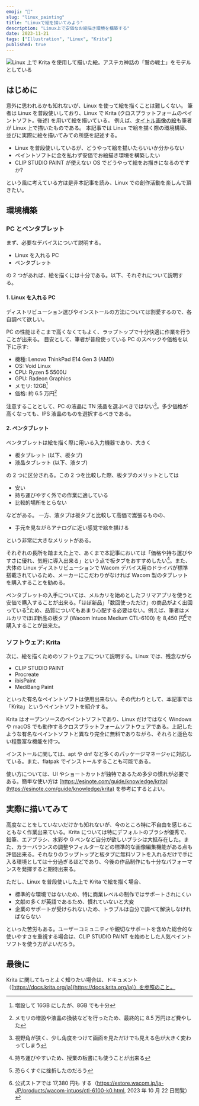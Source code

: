 ```yaml
---
emoji: "🎨"
slug: "linux_painting"
title: "Linuxで絵を描いてみよう"
description: "Linux上で安価なお絵描き環境を構築する"
date: 2023-11-21
tags: ["Illustration", "Linux", "Krita"]
published: true
---
```


![Linux 上で Krita を使用して描いた絵。アステカ神話の「鷲の戦士」をモデルとしている](eagle.png)

## はじめに

意外に思われるかも知れないが、Linux を使って絵を描くことは難しくない。
筆者は Linux を普段使いしており、Linux で Krita (クロスプラットフォームのペイントソフト。後述) を用いて絵を描いている。
例えば、[タイトル画像の絵](/artworks/eagle)も筆者が Linux 上で描いたものである。
本記事では Linux で絵を描く際の環境構築、並びに実際に絵を描いてみての所感を記述する。

- Linux を普段使いしているが、どうやって絵を描いたらいいか分からない
- ペイントソフトに金を払わず安価でお絵描き環境を構築したい
- CLIP STUDIO PAINT が使えない OS でどうやって絵をお描きになるのですか?

という風に考えている方は是非本記事を読み、Linux での創作活動を楽しんで頂きたい。

## 環境構築

### PC とペンタブレット

まず、必要なデバイスについて説明する。

- Linux を入れる PC
- ペンタブレット

の 2 つがあれば、絵を描くには十分である。以下、それぞれについて説明する。

#### 1. Linux を入れる PC

ディストリビューション選びやインストールの方法については割愛するので、各自調べて欲しい。

PC の性能はそこまで高くなくてもよく、ラップトップで十分快適に作業を行うことが出来る。
目安として、筆者が普段使っている PC のスペックや価格を以下に示す:

- 機種: Lenovo ThinkPad E14 Gen 3 (AMD)
- OS: Void Linux
- CPU: Ryzen 5 5500U
- GPU: Radeon Graphics
- メモリ: 12GB[^1]
- 価格: 約 6.5 万円[^2]

注意することとして、PC の液晶に TN 液晶を選ぶべきではない[^3]。多少価格が高くなっても、IPS 液晶のものを選択するべきである。

[^1]: 増設して 16GB にしたが、8GB でも十分
[^2]: メモリの増設や液晶の換装などを行ったため、最終的に 8.5 万円ほど費やした
[^3]: 視野角が狭く、少し角度をつけて画面を見ただけでも見える色が大きく変わってしまう

#### 2. ペンタブレット

ペンタブレットは絵を描く際に用いる入力機器であり、大きく

- 板タブレット (以下、板タブ)
- 液晶タブレット (以下、液タブ)

の 2 つに区分される。この 2 つを比較した際、板タブのメリットとしては

- 安い
- 持ち運びやすく外での作業に適している
- 比較的場所をとらない

などがある。
一方、液タブは板タブと比較して高価で嵩張るものの、

- 手元を見ながらアナログに近い感覚で絵を描ける

という非常に大きなメリットがある。

それぞれの長所を踏まえた上で、あくまで本記事においては「価格や持ち運びやすさに優れ、気軽に導入出来る」という点で板タブをおすすめしたい[^4]。また、大体の Linux ディストリビューションで Wacom デバイス用のドライバが標準搭載されているため、メーカーにこだわりがなければ Wacom 製のタブレットを購入することを勧める。

ペンタブレットの入手については、メルカリを始めとしたフリマアプリを使うと安価で購入することが出来る。「ほぼ新品」「数回使っただけ」の商品がよく出回っている[^5]ため、品質についてもあまり心配する必要はない。例えば、筆者はメルカリでほぼ新品の板タブ (Wacom Intuos Medium CTL-6100) を 8,450 円[^6]で購入することが出来た。

[^4]: 持ち運びやすいため、授業の板書にも使うことが出来る
[^5]: 恐らくすぐに挫折したのだろう
[^6]: 公式ストアでは 17,380 円も する（https://estore.wacom.jp/ja-JP/products/wacom-intuos/ctl-6100-k0.html, 2023 年 10 月 22 日閲覧）

### ソフトウェア: Krita

次に、絵を描くためのソフトウェアについて説明する。Linux では、残念ながら

- CLIP STUDIO PAINT
- Procreate
- ibisPaint
- MediBang Paint

といった有名なペイントソフトは使用出来ない。その代わりとして、本記事では「Krita」というペイントソフトを紹介する。

Krita はオープンソースのペイントソフトであり、Linux だけではなく Windows や macOS でも動作するクロスプラットフォームソフトウェアである。上記したような有名なペイントソフトと異なり完全に無料でありながら、それらと遜色ない程豊富な機能を持つ。

インストールに関しては、apt や dnf など多くのパッケージマネージャに対応している。また、flatpak でインストールすることも可能である。

使い方については、UI やショートカットが独特であるため多少の慣れが必要である。簡単な使い方は [https://esinote.com/guide/knowledge/krita](https://esinote.com/guide/knowledge/krita) を参考にするとよい。

## 実際に描いてみて

高度なことをしていないだけかも知れないが、今のところ特に不自由を感じることもなく作業出来ている。Krita については特にデフォルトのブラシが優秀で、鉛筆、エアブラシ、水彩や G ペンなど自分が欲しいブラシは大抵存在した。また、カラーバランスの調整やフィルターなどの標準的な画像編集機能がある点も評価出来る。それなりのラップトップと板タブに無料ソフトを入れるだけで手に入る環境としては十分過ぎるほどであり、今後の作品制作にも十分なパフォーマンスを発揮すると期待出来る。

ただし、Linux を普段使いした上で Krita で絵を描く場合、

- 標準的な環境ではないため、特に商業レベルの制作ではサポートされにくい
- 文献の多くが英語であるため、慣れていないと大変
- 企業のサポートが受けられないため、トラブルは自分で調べて解決しなければならない

といった苦労もある。ユーザーコミュニティや親切なサポートを含めた総合的な使いやすさを重視する場合は、CLIP STUDIO PAINT を始めとした人気ペイントソフトを使う方がよいだろう。

## 最後に

Krita に関してもっとよく知りたい場合は、ドキュメント（[https://docs.krita.org/ja](https://docs.krita.org/ja)）を参照のこと。
